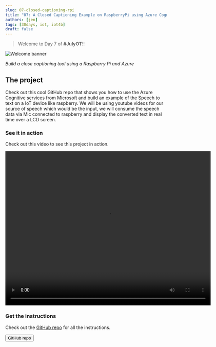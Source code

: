 ```yaml
---
slug: 07-closed-captioning-rpi
title: "07: A Closed Captioning Example on RaspberryPi using Azure Cognitive services"
authors: [jen]
tags: [30days, iot, iot4b]
draft: false
---
```


<head>
  <meta name="twitter:url" content="https://julyot.dev/blog/07-closed-captioning-rpi" />
  <meta name="twitter:title" content="A Closed Captioning Example on RaspberryPi using Azure Cognitive services" />
  <meta name="twitter:description" content="A Closed Captioning Example on RaspberryPi using Azure Cognitive services" />
  <meta name="twitter:image" content="https://julyot.dev/img/png/JulyOT-banner-7-closed-captioning.png" />
  <meta name="twitter:card" content="summary_large_image" />
  <meta name="twitter:creator" content="@jenfoxbot" />
  <meta name="twitter:site" content="@AzureAdvocates" />
  <link rel="canonical" href="https://julyot.dev/blog/07-closed-captioning-rpi" />
</head>

> Welcome to Day 7 of **#JulyOT**!!

![Welcome banner](/img/png/JulyOT-banner-7-closed-captioning.png)

_Build a close captioning tool using a Raspberry Pi and Azure_

## The project

Check out this cool GitHub repo that shows you how to use the Azure Cognitive services from Microsoft and build an example of the Speech to text on a IoT device like raspberry. We will be using youtube videos for our source of speech which would be the input, we will consume the speech data via Mic connected to raspberry and display the converted text in real time over a LCD screen.

### See it in action

Check out this video to see this project in action.

<video width="640" height="480" controls>
  <source src="https://user-images.githubusercontent.com/46184494/172901241-2b21438e-2600-4397-a6b6-4cd5b5c7c63d.mp4" type="video/mp4"/>
</video>

### Get the instructions

Check out the [GitHub repo](https://github.com/m-mohsin-ali/closed-captioning-azure-speech-ai) for all the instructions.

<form action="https://github.com/m-mohsin-ali/closed-captioning-azure-speech-ai" target="_blank">
    <input type="submit" value="GitHub repo" class="clean-btn button button--primary margin-left--md"/>
</form>
